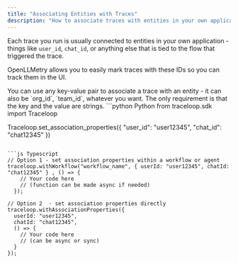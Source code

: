 ```yaml
---
title: "Associating Entities with Traces"
description: "How to associate traces with entities in your own application"
---
```


Each trace you run is usually connected to entities in your own application -
things like `user_id`, `chat_id`, or anything else that is tied to the flow that triggered the trace.

OpenLLMetry allows you to easily mark traces with these IDs so you can track them in the UI.

<Tip>
  You can use any key-value pair to associate a trace with an entity - it can
  also be `org_id`, `team_id`, whatever you want. The only requirement is that
  the key and the value are strings.
</Tip>

<CodeGroup>
```python Python
from traceloop.sdk import Traceloop
 
Traceloop.set_association_properties({ "user_id": "user12345", "chat_id": "chat12345" })
```

```js Typescript
// Option 1 - set association properties within a workflow or agent
traceloop.withWorkflow("workflow_name", { userId: "user12345", chatId: "chat12345" } , () => {
    // Your code here
    // (function can be made async if needed)
  });

// Option 2  - set association properties directly
traceloop.withAssociationProperties({
  userId: "user12345",
  chatId: "chat12345",
  () => {
    // Your code here
    // (can be async or sync)
  }
});
```

</CodeGroup>
